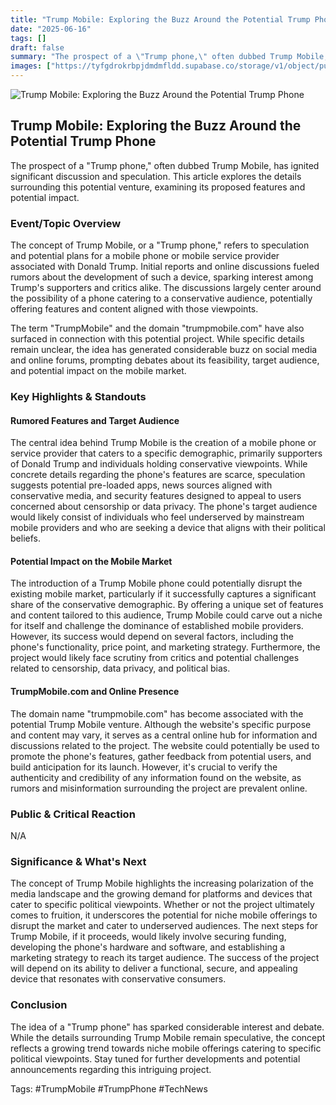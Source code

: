 ```yaml
---
title: "Trump Mobile: Exploring the Buzz Around the Potential Trump Phone"
date: "2025-06-16"
tags: []
draft: false
summary: "The prospect of a \"Trump phone,\" often dubbed Trump Mobile, has ignited significant discussion and speculation. This article explores the details surrounding this potential venture, examining its proposed features and potential impact."
images: ["https://tyfgdrokrbpjdmdmfldd.supabase.co/storage/v1/object/public/image/2025-06-16-12-04-05-485-04-00.jpg"]
---
```




![Trump Mobile: Exploring the Buzz Around the Potential Trump Phone](https://tyfgdrokrbpjdmdmfldd.supabase.co/storage/v1/object/public/image/2025-06-16-12-04-05-485-04-00.jpg)

## Trump Mobile: Exploring the Buzz Around the Potential Trump Phone

The prospect of a "Trump phone," often dubbed Trump Mobile, has ignited significant discussion and speculation. This article explores the details surrounding this potential venture, examining its proposed features and potential impact.

### Event/Topic Overview

The concept of Trump Mobile, or a "Trump phone," refers to speculation and potential plans for a mobile phone or mobile service provider associated with Donald Trump. Initial reports and online discussions fueled rumors about the development of such a device, sparking interest among Trump's supporters and critics alike. The discussions largely center around the possibility of a phone catering to a conservative audience, potentially offering features and content aligned with those viewpoints.

The term "TrumpMobile" and the domain "trumpmobile.com" have also surfaced in connection with this potential project. While specific details remain unclear, the idea has generated considerable buzz on social media and online forums, prompting debates about its feasibility, target audience, and potential impact on the mobile market.

### Key Highlights & Standouts

#### Rumored Features and Target Audience

The central idea behind Trump Mobile is the creation of a mobile phone or service provider that caters to a specific demographic, primarily supporters of Donald Trump and individuals holding conservative viewpoints. While concrete details regarding the phone's features are scarce, speculation suggests potential pre-loaded apps, news sources aligned with conservative media, and security features designed to appeal to users concerned about censorship or data privacy. The phone's target audience would likely consist of individuals who feel underserved by mainstream mobile providers and who are seeking a device that aligns with their political beliefs.

#### Potential Impact on the Mobile Market

The introduction of a Trump Mobile phone could potentially disrupt the existing mobile market, particularly if it successfully captures a significant share of the conservative demographic. By offering a unique set of features and content tailored to this audience, Trump Mobile could carve out a niche for itself and challenge the dominance of established mobile providers. However, its success would depend on several factors, including the phone's functionality, price point, and marketing strategy. Furthermore, the project would likely face scrutiny from critics and potential challenges related to censorship, data privacy, and political bias.

#### TrumpMobile.com and Online Presence

The domain name "trumpmobile.com" has become associated with the potential Trump Mobile venture. Although the website's specific purpose and content may vary, it serves as a central online hub for information and discussions related to the project. The website could potentially be used to promote the phone's features, gather feedback from potential users, and build anticipation for its launch. However, it's crucial to verify the authenticity and credibility of any information found on the website, as rumors and misinformation surrounding the project are prevalent online.

### Public & Critical Reaction

N/A

### Significance & What's Next

The concept of Trump Mobile highlights the increasing polarization of the media landscape and the growing demand for platforms and devices that cater to specific political viewpoints. Whether or not the project ultimately comes to fruition, it underscores the potential for niche mobile offerings to disrupt the market and cater to underserved audiences. The next steps for Trump Mobile, if it proceeds, would likely involve securing funding, developing the phone's hardware and software, and establishing a marketing strategy to reach its target audience. The success of the project will depend on its ability to deliver a functional, secure, and appealing device that resonates with conservative consumers.

### Conclusion

The idea of a "Trump phone" has sparked considerable interest and debate. While the details surrounding Trump Mobile remain speculative, the concept reflects a growing trend towards niche mobile offerings catering to specific political viewpoints. Stay tuned for further developments and potential announcements regarding this intriguing project.

Tags: #TrumpMobile #TrumpPhone #TechNews

